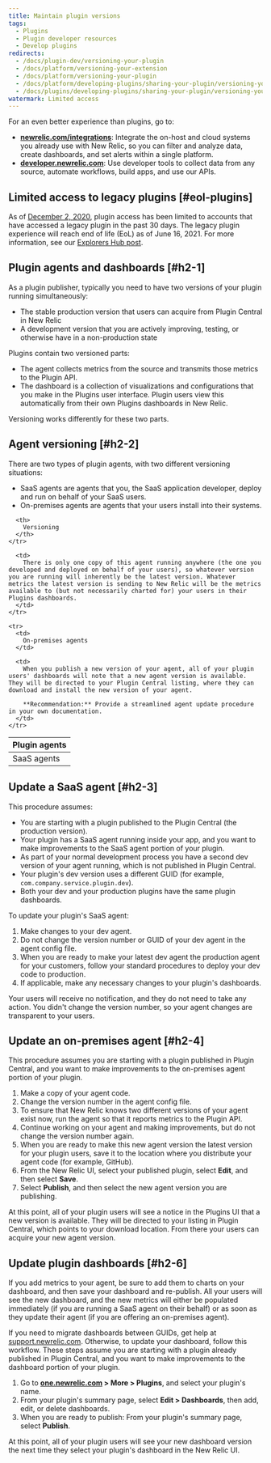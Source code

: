 ```yaml
---
title: Maintain plugin versions
tags:
  - Plugins
  - Plugin developer resources
  - Develop plugins
redirects:
  - /docs/plugin-dev/versioning-your-plugin
  - /docs/platform/versioning-your-extension
  - /docs/platform/versioning-your-plugin
  - /docs/platform/developing-plugins/sharing-your-plugin/versioning-your-plugin
  - /docs/plugins/developing-plugins/sharing-your-plugin/versioning-your-plugin
watermark: Limited access
---
```


<Callout variant="important">
  For an even better experience than plugins, go to:

  * **[newrelic.com/integrations](https://newrelic.com/integrations)**: Integrate the on-host and cloud systems you already use with New Relic, so you can filter and analyze data, create dashboards, and set alerts within a single platform.
  * **[developer.newrelic.com](https://developer.newrelic.com)**: Use developer tools to collect data from any source, automate workflows, build apps, and use our APIs.
</Callout>

## Limited access to legacy plugins [#eol-plugins]

As of [December 2, 2020](https://discuss.newrelic.com/t/first-notice-limiting-access-to-new-relic-plugins/121832), plugin access has been limited to accounts that have accessed a legacy plugin in the past 30 days. The legacy plugin experience will reach end of life (EoL) as of June 16, 2021. For more information, see our [Explorers Hub post](https://discuss.newrelic.com/t/new-relic-plugin-eol-wednesday-june-16th-2021/127267).

## Plugin agents and dashboards [#h2-1]

As a plugin publisher, typically you need to have two versions of your plugin running simultaneously:

* The stable production version that users can acquire from Plugin Central in New Relic
* A development version that you are actively improving, testing, or otherwise have in a non-production state

Plugins contain two versioned parts:

* The agent collects metrics from the source and transmits those metrics to the Plugin API.
* The dashboard is a collection of visualizations and configurations that you make in the Plugins user interface. Plugin users view this automatically from their own Plugins dashboards in New Relic.

Versioning works differently for these two parts.

## Agent versioning [#h2-2]

There are two types of plugin agents, with two different versioning situations:

* SaaS agents are agents that you, the SaaS application developer, deploy and run on behalf of your SaaS users.
* On-premises agents are agents that your users install into their systems.

<table>
  <thead>
    <tr>
      <th width={200}>
        Plugin agents
      </th>

      <th>
        Versioning
      </th>
    </tr>
  </thead>

  <tbody>
    <tr>
      <td>
        SaaS agents
      </td>

      <td>
        There is only one copy of this agent running anywhere (the one you developed and deployed on behalf of your users), so whatever version you are running will inherently be the latest version. Whatever metrics the latest version is sending to New Relic will be the metrics available to (but not necessarily charted for) your users in their Plugins dashboards.
      </td>
    </tr>

    <tr>
      <td>
        On-premises agents
      </td>

      <td>
        When you publish a new version of your agent, all of your plugin users' dashboards will note that a new agent version is available. They will be directed to your Plugin Central listing, where they can download and install the new version of your agent.

        **Recommendation:** Provide a streamlined agent update procedure in your own documentation.
      </td>
    </tr>
  </tbody>
</table>

## Update a SaaS agent [#h2-3]

This procedure assumes:

* You are starting with a plugin published to the Plugin Central (the production version).
* Your plugin has a SaaS agent running inside your app, and you want to make improvements to the SaaS agent portion of your plugin.
* As part of your normal development process you have a second dev version of your agent running, which is not published in Plugin Central.
* Your plugin's dev version uses a different GUID (for example, `com.company.service.plugin.dev`).
* Both your dev and your production plugins have the same plugin dashboards.

To update your plugin's SaaS agent:

1. Make changes to your dev agent.
2. Do not change the version number or GUID of your dev agent in the agent config file.
3. When you are ready to make your latest dev agent the production agent for your customers, follow your standard procedures to deploy your dev code to production.
4. If applicable, make any necessary changes to your plugin's dashboards.

Your users will receive no notification, and they do not need to take any action. You didn't change the version number, so your agent changes are transparent to your users.

## Update an on-premises agent [#h2-4]

This procedure assumes you are starting with a plugin published in Plugin Central, and you want to make improvements to the on-premises agent portion of your plugin.

1. Make a copy of your agent code.
2. Change the version number in the agent config file.
3. To ensure that New Relic knows two different versions of your agent exist now, run the agent so that it reports metrics to the Plugin API.
4. Continue working on your agent and making improvements, but do not change the version number again.
5. When you are ready to make this new agent version the latest version for your plugin users, save it to the location where you distribute your agent code (for example, GitHub).
6. From the New Relic UI, select your published plugin, select **Edit**, and then select **Save**.
7. Select **Publish**, and then select the new agent version you are publishing.

At this point, all of your plugin users will see a notice in the Plugins UI that a new version is available. They will be directed to your listing in Plugin Central, which points to your download location. From there your users can acquire your new agent version.

## Update plugin dashboards [#h2-6]

If you add metrics to your agent, be sure to add them to charts on your dashboard, and then save your dashboard and re-publish. All your users will see the new dashboard, and the new metrics will either be populated immediately (if you are running a SaaS agent on their behalf) or as soon as they update their agent (if you are offering an on-premises agent).

If you need to migrate dashboards between GUIDs, get help at [support.newrelic.com](https://support.newrelic.com). Otherwise, to update your dashboard, follow this workflow. These steps assume you are starting with a plugin already published in Plugin Central, and you want to make improvements to the dashboard portion of your plugin.

1. Go to **[one.newrelic.com](https://one.newrelic.com) > More > Plugins**, and select your plugin's name.
2. From your plugin's summary page, select **Edit > Dashboards**, then add, edit, or delete dashboards.
3. When you are ready to publish: From your plugin's summary page, select **Publish**.

At this point, all of your plugin users will see your new dashboard version the next time they select your plugin's dashboard in the New Relic UI.

